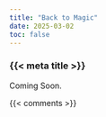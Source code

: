 ```yaml
---
title: "Back to Magic"
date: 2025-03-02
toc: false
---
```


### {{< meta title >}}

Coming Soon.



{{< comments >}}